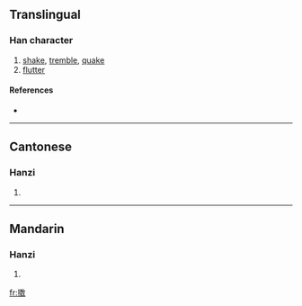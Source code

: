 {{also|擻}}
==Translingual==

===Han character===
{{Han char|rn=64|rad=手|as=13|sn=17|four=|canj=手火女大 (QFVK)}}

# [[shake]], [[tremble]], [[quake]]
# [[flutter]]

====References====
* {{Han ref|kx=0459.201|hdz=31972.030|uh=64DE|ud=25822}}

----

==Cantonese==

===Hanzi===
{{yue-hanzi|jyut=|y=sau2|tra=擻}}

# {{defn|Cantonese}}

----

==Mandarin==

===Hanzi===
{{cmn-hanzi|tra=擻|pin=[[sǒu]] ([[sou3]])|wg=sou<sup>3</sup>}}

# {{defn|Mandarin}}

[[fr:擞]]